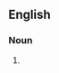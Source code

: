 ==English==

===Noun===
{{en-noun|head=[[whole]] [[kit]] [[and]] [[caboodle]]|-}}

# {{alternative form of|kit and caboodle}}